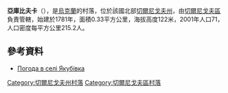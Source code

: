 {{coord|51|22|45|N|31|7|5|E|scale:100000|display=title}}

'''亞庫比夫卡'''（{{lang-uk|Якубівка}}），是[[烏克蘭|烏克蘭]]的村落，位於該國北部[[切爾尼戈夫州|切爾尼戈夫州]]，由[[切爾尼戈夫區|切爾尼戈夫區]]負責管轄，始建於1781年，面積0.33平方公里，海拔高度122米，2001年人口71，人口密度每平方公里215.2人。

==參考資料==
* [http://weather.in.ua/ua/chernigovskaja/29546 Погода в селі Якубівка] {{Wayback|url=http://weather.in.ua/ua/chernigovskaja/29546 |date=20111220141832 }}

[[Category:切爾尼戈夫州村落|Category:切爾尼戈夫州村落]]
[[Category:切爾尼戈夫區村落|Category:切爾尼戈夫區村落]]


{{Chernihiv-geo-stub}}